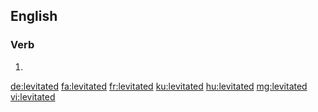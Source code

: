 ==English==

===Verb===
{{head|en|verb form}}

# {{en-past of|levitate}}

[[de:levitated]]
[[fa:levitated]]
[[fr:levitated]]
[[ku:levitated]]
[[hu:levitated]]
[[mg:levitated]]
[[vi:levitated]]